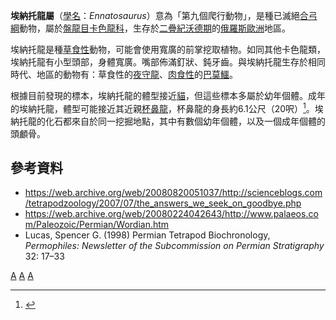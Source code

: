 {{Automatic taxobox
| taxon = Ennatosaurus
| authority = Efemov, 1956
| fossil_range = {{fossil_range|268|265}}[[二疊紀|二疊紀]][[沃德期|沃德期]]
| image = Ennatosaurus BW.jpg
| type_species = '''埃納托龍<br>''Ennatosaurus tecton'''''
| type_species_authority = Efemov, 1956
}}

'''埃納托龍屬'''（[[學名|學名]]：''Ennatosaurus''）意為「第九個爬行動物」，是種已滅絕[[合弓綱|合弓綱]]動物，屬於[[盤龍目|盤龍目]][[卡色龍科|卡色龍科]]，生存於[[二疊紀|二疊紀]][[沃德期|沃德期]]的[[俄羅斯|俄羅斯]][[歐洲|歐洲]]地區。

埃納托龍是種[[草食性|草食性]]動物，可能會使用寬廣的前掌挖取植物。如同其他卡色龍類，埃納托龍有小型頭部，身體寬廣。嘴部佈滿釘狀、鈍牙齒。與埃納托龍生存於相同時代、地區的動物有：草食性的[[夜守龍|夜守龍]]、[[肉食性|肉食性]]的[[巴莫鱷|巴莫鱷]]。

根據目前發現的標本，埃納托龍的體型接近[[貓|貓]]，但這些標本多屬於幼年個體。成年的埃納托龍，體型可能接近其近親[[杯鼻龍|杯鼻龍]]，杯鼻龍的身長約6.1公尺（20呎）<ref>{{cite web |url=http://scienceblogs.com/tetrapodzoology/2007/07/the_answers_we_seek_on_goodbye.php |title=存档副本 |accessdate=2008-01-05 |deadurl=yes |archiveurl=https://web.archive.org/web/20080820051037/http://scienceblogs.com/tetrapodzoology/2007/07/the_answers_we_seek_on_goodbye.php |archivedate=2008-08-20 }}</ref>。埃納托龍的化石都來自於同一挖掘地點，其中有數個幼年個體，以及一個成年個體的頭顱骨。

==參考資料==
{{reflist}}
*https://web.archive.org/web/20080820051037/http://scienceblogs.com/tetrapodzoology/2007/07/the_answers_we_seek_on_goodbye.php
*https://web.archive.org/web/20080224042643/http://www.palaeos.com/Paleozoic/Permian/Wordian.htm
*Lucas, Spencer G. (1998) Permian Tetrapod Biochronology, ''Permophiles: Newsletter of the Subcommission on Permian Stratigraphy'' 32: 17–33
{{基底合弓綱}}
{{synapsida-stub}}
{{taxonbar}}
[[Category:卡色龍亞目|A]]
[[Category:二疊紀合弓類|A]]
[[Category:1956年描述的分类群|A]]